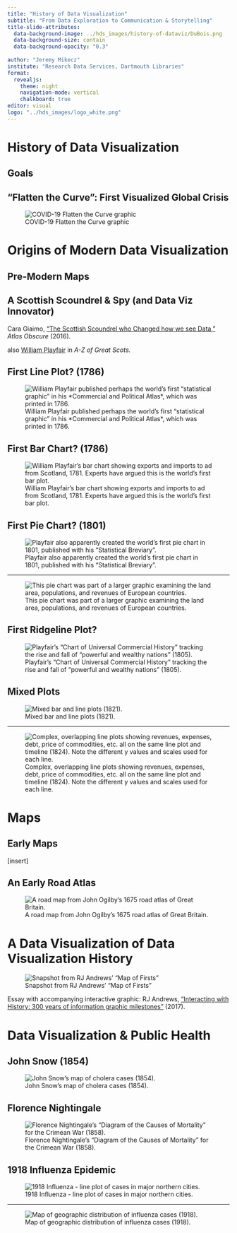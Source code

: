 ---
title: "History of Data Visualization"
subtitle: "From Data Exploration to Communication & Storytelling"
title-slide-attributes: 
  data-background-image: ../hds_images/history-of-dataviz/DuBois.png
  data-background-size: contain
  data-background-opacity: "0.3"
  
author: "Jeremy Mikecz"
institute: "Research Data Services, Dartmouth Libraries"
format: 
  revealjs:
    theme: night
    navigation-mode: vertical
    chalkboard: true
editor: visual
logo: "../hds_images/logo_white.png"
---

# History of Data Visualization

## Goals

## "Flatten the Curve": First Visualized Global Crisis

![COVID-19 Flatten the Curve graphic](images/COVID_flatten-the-curve-01.jpg){fig-alt="two area graphs: one steep showing the impacts of COVID-19 if not precautionary measures are taken and the other, with a flatter slope, showing how following pre-cautionary measures will prevent hospitals from being overwhelmed."}

# Origins of Modern Data Visualization

## Pre-Modern Maps

## A Scottish Scoundrel & Spy (and Data Viz Innovator)

::: notes
Cara Giaimo, ["The Scottish Scoundrel who Changed how we see Data,"](https://www.atlasobscura.com/articles/the-scottish-scoundrel-who-changed-how-we-see-data) *Atlas Obscure* (2016).

also [William Playfair](https://www.scotsmagazine.com/articles/series/william-playfair/) in *A-Z of Great Scots.*
:::

## First Line Plot? (1786)

![William Playfair published perhaps the world's first "statistical graphic" in his \*Commercial and Political Atlas\*, which was printed in 1786.](images/Playfair_TimeSeries-2.png){fig-alt="Line chart and time-series graphic where the x axis represents years between 1700 and 1780 and the y axis represents number of exports / imports in thousands. Shows two lines, the number imports from and the number of exports to Denmark and Norway."}

## First Bar Chart? (1786)

![William Playfair's bar chart showing exports and imports to ad from Scotland, 1781. Experts have argued this is the world's first bar plot.](images/Playfair_1781_first-bar-chart.jpg){fig-alt="Bar plot comparing imports/exports to/from Scotland by various countries and territories (including Ireland, Greenland, the United States, the West Indies, and Russia)."}

## First Pie Chart? (1801)

![Playfair also apparently created the world's first pie chart in 1801, published with his "Statistical Breviary".](images/Playfair-piechart.jpg)

---

![This pie chart was part of a larger graphic examining the land area, populations, and revenues of European countries.](images/Playfair_piecharts_1280px.jpg)

## First Ridgeline Plot?

![Playfair's "Chart of Universal Commercial History" tracking the rise and fall of "powerful and wealthy nations" (1805).](images/Playfair_Chart_of_Universal_Commercial_History_1805.jpg)

## Mixed Plots

![Mixed bar and line plots (1821).](images/Playfair_bar-and-line-plots_1821.png)

---

![Complex, overlapping line plots showing revenues, expenses, debt, price of commodities, etc. all on the same line plot and timeline (1824). Note the different y values and scales used for each line.](images/Playfair_1824_lineplots_1920px-.jpg)

# Maps

## Early Maps

\[insert\]

## An Early Road Atlas

![A road map from John Ogilby's 1675 road atlas of Great Britain.](https://infowetrust.com/wp-content/uploads/2017/01/1675-Ogilby_-_The_Road_From_LONDON_to_the_LANDS_END.jpg)

## 

# A Data Visualization of Data Visualization History

![Snapshot from RJ Andrews' "Map of Firsts"](https://infowetrust.com/wp-content/uploads/2019/12/history-essay-banner.jpg)

Essay with accompanying interactive graphic: RJ Andrews, ["Interacting with History: 300 years of information graphic milestones"](https://infowetrust.com/project/history-essay) (2017).

# Data Visualization & Public Health

## John Snow (1854)

![John Snow's map of cholera cases (1854).](images/Snow-cholera.jpg)

## Florence Nightingale

![Florence Nightingale's "Diagram of the Causes of Mortality" for the Crimean War (1858).](images/Nightingale.jpg)

## 1918 Influenza Epidemic

![1918 Influenza - line plot of cases in major northern cities.](images/1918_flu_lineplot_1919.jpg)

---

![Map of geographic distribution of influenza cases (1918).](images/1918_flu_map_1921.jpg)

# 
